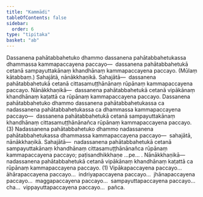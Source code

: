```yaml
---
title: "Kammādi"
tableOfContents: false
sidebar:
  order: 6
type: "tipitaka"
basket: "ab"
---
```



<DynamicBreadcrumb />

<Division number="83">

<Paragraph number="4249">
Dassanena pahātabbahetuko dhammo dassanena pahātabbahetukassa dhammassa kammapaccayena paccayo—  dassanena pahātabbahetukā cetanā sampayuttakānaṃ khandhānaṃ kammapaccayena paccayo. (Mūlaṃ kātabbaṃ.) Sahajātā, nānākkhaṇikā. <Emphasis>Sahajātā</Emphasis>—  dassanena pahātabbahetukā cetanā cittasamuṭṭhānānaṃ rūpānaṃ kammapaccayena paccayo. <Emphasis>Nānākkhaṇikā</Emphasis>—  dassanena pahātabbahetukā cetanā vipākānaṃ khandhānaṃ kaṭattā ca rūpānaṃ kammapaccayena paccayo. Dassanena pahātabbahetuko dhammo dassanena pahātabbahetukassa ca nadassanena pahātabbahetukassa ca dhammassa kammapaccayena paccayo—  dassanena pahātabbahetukā cetanā sampayuttakānaṃ khandhānaṃ cittasamuṭṭhānānañca rūpānaṃ kammapaccayena paccayo. (3)
</Paragraph>

<Paragraph number="4250">
Nadassanena pahātabbahetuko dhammo nadassanena pahātabbahetukassa dhammassa kammapaccayena paccayo—  sahajātā, nānākkhaṇikā. <Emphasis>Sahajātā</Emphasis>—  nadassanena pahātabbahetukā cetanā sampayuttakānaṃ khandhānaṃ cittasamuṭṭhānānañca rūpānaṃ kammapaccayena paccayo; paṭisandhikkhaṇe …pe… . <Emphasis>Nānākkhaṇikā</Emphasis>—  nadassanena pahātabbahetukā cetanā vipākānaṃ khandhānaṃ kaṭattā ca rūpānaṃ kammapaccayena paccayo. (1)
</Paragraph>

<Paragraph number="4251">
Vipākapaccayena paccayo…  āhārapaccayena paccayo…  indriyapaccayena paccayo…  jhānapaccayena paccayo…  maggapaccayena paccayo…  sampayuttapaccayena paccayo…  cha…  vippayuttapaccayena paccayo…  pañca.
</Paragraph>
</Division>
